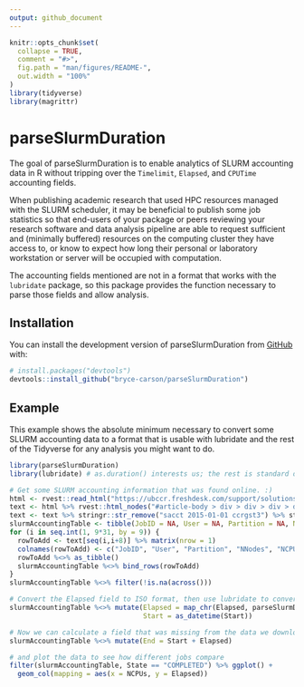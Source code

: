 ```yaml
---
output: github_document
---
```


<!-- README.md is generated from README.Rmd. Please edit that file -->

```r
knitr::opts_chunk$set(
  collapse = TRUE,
  comment = "#>",
  fig.path = "man/figures/README-",
  out.width = "100%"
)
library(tidyverse)
library(magrittr)
```

# parseSlurmDuration

<!-- badges: start -->
<!-- badges: end -->

The goal of parseSlurmDuration is to enable analytics of SLURM accounting data in R without tripping over the `Timelimit`, `Elapsed`, and `CPUTime` accounting fields.

When publishing academic research that used HPC resources managed with the SLURM scheduler, it may be beneficial to publish some job statistics so that end-users of your package or peers reviewing your research software and data analysis pipeline are able to request sufficient and (minimally buffered) resources on the computing cluster they have access to, or know to expect how long their personal or laboratory workstation or server will be occupied with computation.

The accounting fields mentioned are not in a format that works with the `lubridate` package, so this package provides the function necessary to parse those fields and allow analysis.

## Installation

You can install the development version of parseSlurmDuration from [GitHub](https://github.com/) with:

``` r
# install.packages("devtools")
devtools::install_github("bryce-carson/parseSlurmDuration")
```

## Example

This example shows the absolute minimum necessary to convert some SLURM accounting data to a format that is usable with lubridate and the rest of the Tidyverse for any analysis you might want to do.

```r
library(parseSlurmDuration)
library(lubridate) # as.duration() interests us; the rest is standard data analysis and lubridate usage therein.

# Get some SLURM accounting information that was found online. :)
html <- rvest::read_html("https://ubccr.freshdesk.com/support/solutions/articles/5000686909-how-to-retrieve-job-history-and-accounting")
text <- html %>% rvest::html_nodes("#article-body > div > div > div > div > p:nth-child(36) > font > font") %>% rvest::html_text()
text <- text %>% stringr::str_remove("sacct 2015-01-01 ccrgst3") %>% stringr::str_remove("(.{107})(.{108})") %>% strsplit("\\s+") %>% unlist()
slurmAccountingTable <- tibble(JobID = NA, User = NA, Partition = NA, NNodes = NA, NCPUs = NA, Start = NA, Elapsed = NA, State = NA, Priority = NA)
for (i in seq.int(1, 9*31, by = 9)) {
  rowToAdd <- text[seq(i,i+8)] %>% matrix(nrow = 1)
  colnames(rowToAdd) <- c("JobID", "User", "Partition", "NNodes", "NCPUs", "Start", "Elapsed", "State", "Priority")
  rowToAdd %<>% as_tibble()
  slurmAccountingTable %<>% bind_rows(rowToAdd)
}
slurmAccountingTable %<>% filter(!is.na(across()))

# Convert the Elapsed field to ISO format, then use lubridate to convert it to a class of duration for later analysis.
slurmAccountingTable %<>% mutate(Elapsed = map_chr(Elapsed, parseSlurmDuration) %>% as.duration(),
                                 Start = as_datetime(Start))

# Now we can calculate a field that was missing from the data we downloaded,
slurmAccountingTable %<>% mutate(End = Start + Elapsed)

# and plot the data to see how different jobs compare
filter(slurmAccountingTable, State == "COMPLETED") %>% ggplot() +
  geom_col(mapping = aes(x = NCPUs, y = Elapsed))
```
